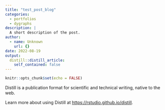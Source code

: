 ```yaml
---
title: "test_post_blog"
categories:
  - portfolios
  - dygraphs
description: |
  A short description of the post.
author:
  - name: Unknown
    url: {}
date: 2022-08-19
output:
  distill::distill_article:
    self_contained: false
---
```



```r
knitr::opts_chunk$set(echo = FALSE)
```

Distill is a publication format for scientific and technical writing, native to the web.

Learn more about using Distill at <https://rstudio.github.io/distill>.


